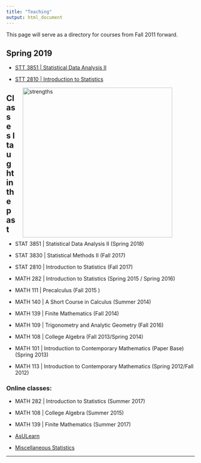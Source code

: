 ```yaml
---
title: "Teaching"
output: html_document
---
```


<i class="glyphicon glyphicon-star"></i> This page will serve as a directory for courses from Fall 2011 forward. <i class="glyphicon glyphicon-thumbs-up"></i>

## Spring 2019 

* [STT 3851 | Statistical Data Analysis II](https://lasanthi-asu.github.io/STT3851ClassRepo/index.html) 


* [STT 2810 | Introduction to Statistics](https://www.pearsonmylabandmastering.com/northamerica/)




<!-- ##  Fall 2018

* [STT 3830  - Statistical Methods II](STT3830Fall2017.html) 
* [STT 2810 - Introduction to Statistics](https://www.pearsonmylabandmastering.com/northamerica/) -->


<figure>
<img src="./images/strengths.png" alt="strengths" align="right" hspace="20" style="width:400px;height:400px;">
</figure>



## Classes I taught in the past
* STAT 3851 | Statistical Data Analysis II (Spring 2018)
* STAT 3830 | Statistical Methods II  (Fall 2017)
* STAT 2810 | Introduction to Statistics (Fall 2017)
* MATH 282 | Introduction to Statistics  (Spring 2015 / Spring 2016)
* MATH 111 | Precalculus   (Fall 2015 )
* MATH 140 | A Short Course in Calculus  (Summer 2014)
* MATH 139 | Finite Mathematics  (Fall 2014)
* MATH 109 | Trigonometry and Analytic Geometry (Fall 2016)
* MATH 108 | College Algebra  (Fall 2013/Spring 2014)

* MATH 101 | Introduction to Contemporary Mathematics (Paper Base)  (Spring 2013)
* MATH 113 | Introduction to Contemporary Mathematics (Spring 2012/Fall 2012)

### Online classes:
* MATH 282 | Introduction to Statistics (Summer 2017)
* MATH 108 | College Algebra  (Summer 2015)
* MATH 139 | Finite Mathematics  (Summer 2017)


* [AsULearn](https://asulearn.appstate.edu/)
* [Miscellaneous Statistics](https://alanarnholt.github.io/GeneralStatistics/)

* * *